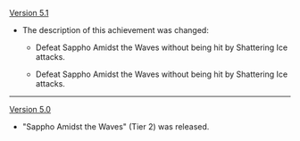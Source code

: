 {{Change History/Header}}
[[Version 5.1]]
* The description of this achievement was changed:
** {{Color|Old:}} Defeat Sappho Amidst the Waves without being hit by {{Highlight|his}} Shattering Ice attacks.
** {{Color|New:}} Defeat Sappho Amidst the Waves without being hit by {{Highlight|her}} Shattering Ice attacks.
----
[[Version 5.0]]
* &#34;Sappho Amidst the Waves&#34; (Tier 2) was released.